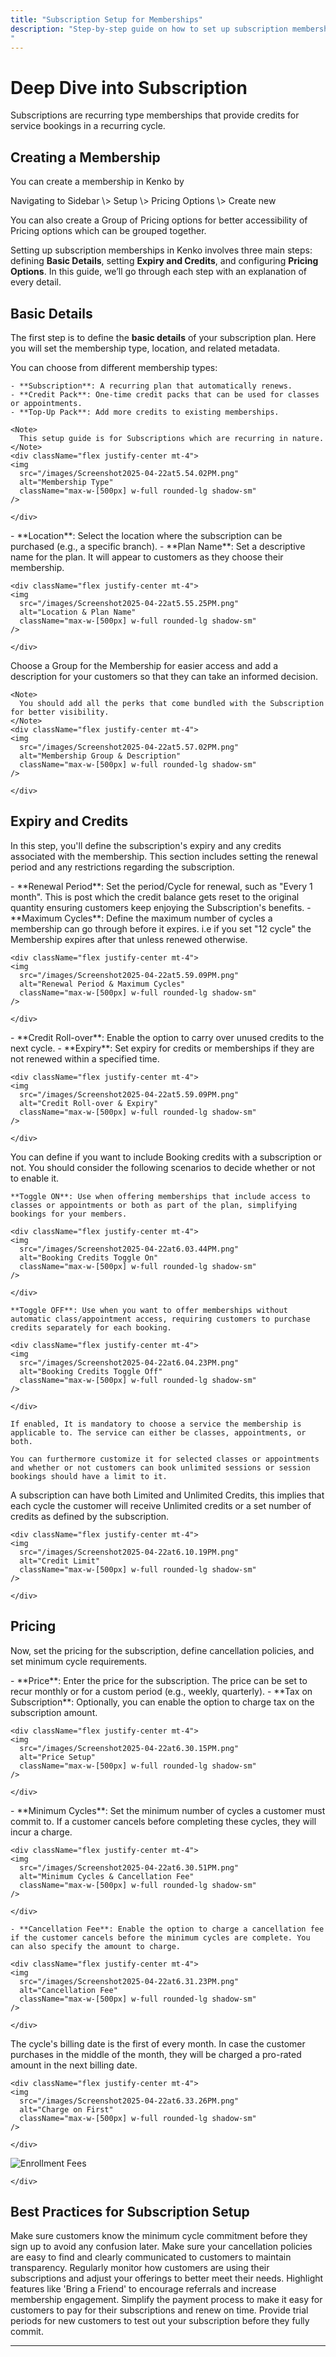 ```yaml
---
title: "Subscription Setup for Memberships"
description: "Step-by-step guide on how to set up subscription memberships in Kenko, covering basic details, expiry & credits, and pricing.
"
---
```


# Deep Dive into Subscription

Subscriptions are recurring type memberships that provide credits for service bookings in a recurring cycle.

## Creating a Membership

You can create a membership in Kenko by

<Note>
  Navigating to Sidebar \> Setup \> Pricing Options \> Create new
</Note>

You can also create a Group of Pricing options for better accessibility of Pricing options which can be grouped together.

Setting up subscription memberships in Kenko involves three main steps: defining **Basic Details**, setting **Expiry and Credits**, and configuring **Pricing Options**. In this guide, we’ll go through each step with an explanation of every detail.

## Basic Details

The first step is to define the **basic details** of your subscription plan. Here you will set the membership type, location, and related metadata.

<AccordionGroup>
  <Accordion title="Membership Type" icon="rotate">
    You can choose from different membership types:

    - **Subscription**: A recurring plan that automatically renews.
    - **Credit Pack**: One-time credit packs that can be used for classes or appointments.
    - **Top-Up Pack**: Add more credits to existing memberships.

    <Note>
      This setup guide is for Subscriptions which are recurring in nature.
    </Note>
    <div className="flex justify-center mt-4">
    <img
      src="/images/Screenshot2025-04-22at5.54.02PM.png"
      alt="Membership Type"
      className="max-w-[500px] w-full rounded-lg shadow-sm"
    />

    </div>
  </Accordion>
  <Accordion title="Location & Plan Name" icon="location-pin">
    - **Location**: Select the location where the subscription can be purchased (e.g., a specific branch).
    - **Plan Name**: Set a descriptive name for the plan. It will appear to customers as they choose their membership.

    <div className="flex justify-center mt-4">
    <img
      src="/images/Screenshot2025-04-22at5.55.25PM.png"
      alt="Location & Plan Name"
      className="max-w-[500px] w-full rounded-lg shadow-sm"
    />

    </div>
  </Accordion>
  <Accordion title="Membership Group & Description" icon="icons">
    Choose a Group for the Membership for easier access and add a description for your customers so that they can take an informed decision.

    <Note>
      You should add all the perks that come bundled with the Subscription for better visibility.
    </Note>
    <div className="flex justify-center mt-4">
    <img
      src="/images/Screenshot2025-04-22at5.57.02PM.png"
      alt="Membership Group & Description"
      className="max-w-[500px] w-full rounded-lg shadow-sm"
    />

    </div>
  </Accordion>
</AccordionGroup>

## Expiry and Credits

In this step, you'll define the subscription's expiry and any credits associated with the membership. This section includes setting the renewal period and any restrictions regarding the subscription.

<AccordionGroup>
  <Accordion title="Renewal Period & Maximum Cycles" icon="calendar">
    - **Renewal Period**: Set the period/Cycle for renewal, such as "Every 1 month". This is post which the credit balance gets reset to the original quantity ensuring customers keep enjoying the Subscription's benefits.
    - **Maximum Cycles**: Define the maximum number of cycles a membership can go through before it expires. i.e if you set "12 cycle" the Membership expires after that unless renewed otherwise.

    <div className="flex justify-center mt-4">
    <img
      src="/images/Screenshot2025-04-22at5.59.09PM.png"
      alt="Renewal Period & Maximum Cycles"
      className="max-w-[500px] w-full rounded-lg shadow-sm"
    />

    </div>
  </Accordion>
  <Accordion title="Credit Roll-over & Expiry" icon="credit-card">
    - **Credit Roll-over**: Enable the option to carry over unused credits to the next cycle.
    - **Expiry**: Set expiry for credits or memberships if they are not renewed within a specified time.

    <div className="flex justify-center mt-4">
    <img
      src="/images/Screenshot2025-04-22at5.59.09PM.png"
      alt="Credit Roll-over & Expiry"
      className="max-w-[500px] w-full rounded-lg shadow-sm"
    />

    </div>
  </Accordion>
  <Accordion title="Booking Credits" icon="coins">
    You can define if you want to include Booking credits with a subscription or not. You should consider the following scenarios to decide whether or not to enable it.

    **Toggle ON**: Use when offering memberships that include access to classes or appointments or both as part of the plan, simplifying bookings for your members.

    <div className="flex justify-center mt-4">
    <img
      src="/images/Screenshot2025-04-22at6.03.44PM.png"
      alt="Booking Credits Toggle On"
      className="max-w-[500px] w-full rounded-lg shadow-sm"
    />

    </div>

    **Toggle OFF**: Use when you want to offer memberships without automatic class/appointment access, requiring customers to purchase credits separately for each booking.

    <div className="flex justify-center mt-4">
    <img
      src="/images/Screenshot2025-04-22at6.04.23PM.png"
      alt="Booking Credits Toggle Off"
      className="max-w-[500px] w-full rounded-lg shadow-sm"
    />

    </div>

    If enabled, It is mandatory to choose a service the membership is applicable to. The service can either be classes, appointments, or both.

    You can furthermore customize it for selected classes or appointments and whether or not customers can book unlimited sessions or session bookings should have a limit to it.
  </Accordion>
  <Accordion title="Credit Limit" icon="coin-vertical">
    A subscription can have both Limited and Unlimited Credits, this implies that each cycle the customer will receive Unlimited credits or a set number of credits as defined by the subscription.

    <div className="flex justify-center mt-4">
    <img
      src="/images/Screenshot2025-04-22at6.10.19PM.png"
      alt="Credit Limit"
      className="max-w-[500px] w-full rounded-lg shadow-sm"
    />

    </div>
  </Accordion>
</AccordionGroup>

## Pricing

Now, set the pricing for the subscription, define cancellation policies, and set minimum cycle requirements.

<AccordionGroup>
  <Accordion title="Price Setup" icon="dollar-sign">
    - **Price**: Enter the price for the subscription. The price can be set to recur monthly or for a custom period (e.g., weekly, quarterly).
    - **Tax on Subscription**: Optionally, you can enable the option to charge tax on the subscription amount.

    <div className="flex justify-center mt-4">
    <img
      src="/images/Screenshot2025-04-22at6.30.15PM.png"
      alt="Price Setup"
      className="max-w-[500px] w-full rounded-lg shadow-sm"
    />

    </div>
  </Accordion>
  <Accordion title="Minimum Cycles & Cancellation Fee" icon="calendar-lines">
    - **Minimum Cycles**: Set the minimum number of cycles a customer must commit to. If a customer cancels before completing these cycles, they will incur a charge.

    <div className="flex justify-center mt-4">
    <img
      src="/images/Screenshot2025-04-22at6.30.51PM.png"
      alt="Minimum Cycles & Cancellation Fee"
      className="max-w-[500px] w-full rounded-lg shadow-sm"
    />

    </div>

    - **Cancellation Fee**: Enable the option to charge a cancellation fee if the customer cancels before the minimum cycles are complete. You can also specify the amount to charge.

    <div className="flex justify-center mt-4">
    <img
      src="/images/Screenshot2025-04-22at6.31.23PM.png"
      alt="Cancellation Fee"
      className="max-w-[500px] w-full rounded-lg shadow-sm"
    />

    </div>
  </Accordion>
  <Accordion title="Charge on First" icon="calendar">
    The cycle's billing date is the first of every month. In case the customer purchases in the middle of the month, they will be charged a pro-rated amount in the next billing date.

    <div className="flex justify-center mt-4">
    <img
      src="/images/Screenshot2025-04-22at6.33.26PM.png"
      alt="Charge on First"
      className="max-w-[500px] w-full rounded-lg shadow-sm"
    />

    </div>
  </Accordion>
  <Accordion title="Enrollment Fees" icon="money-bill">
    <div className="flex justify-center mt-4">
    <img
      src="/images/Screenshot2025-04-22at6.34.07PM.png"
      alt="Enrollment Fees"
      className="max-w-[500px] w-full rounded-lg shadow-sm"
    />

    </div>
  </Accordion>
</AccordionGroup>

## Best Practices for Subscription Setup

<CardGroup cols="2">
  <Card title="Define Clear Minimum Cycle Policies" icon="shield-check">
    Make sure customers know the minimum cycle commitment before they sign up to avoid any confusion later.
  </Card>
  <Card title="Clear Cancellation Terms" icon="ban">
    Make sure your cancellation policies are easy to find and clearly communicated to customers to maintain transparency.
  </Card>
  <Card title="Monitor Subscription Usage" icon="chart-line">
    Regularly monitor how customers are using their subscriptions and adjust your offerings to better meet their needs.
  </Card>
  <Card title="Promote 'Bring a Friend' Features" icon="user-plus">
    Highlight features like 'Bring a Friend' to encourage referrals and increase membership engagement.
  </Card>
  <Card title="Ensure Easy Payment Flow" icon="credit-card">
    Simplify the payment process to make it easy for customers to pay for their subscriptions and renew on time.
  </Card>
  <Card title="Offer Trials for New Subscribers" icon="hourglass-start">
    Provide trial periods for new customers to test out your subscription before they fully commit.
  </Card>
</CardGroup>

---